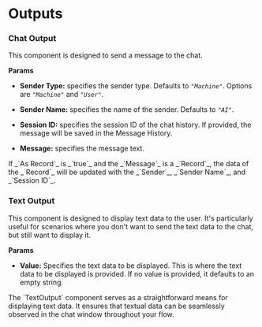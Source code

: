 
# Outputs

### Chat Output

This component is designed to send a message to the chat.

**Params**

- **Sender Type:** specifies the sender type. Defaults to _`"Machine"`_. Options are _`"Machine"`_ and _`"User"`_.

- **Sender Name:** specifies the name of the sender. Defaults to _`"AI"`_.

- **Session ID:** specifies the session ID of the chat history. If provided, the message will be saved in the Message History.

- **Message:** specifies the message text.

<Admonition type="note" title="Note">
    <p>
        If _`As Record`_ is _`true`_ and the _`Message`_ is a _`Record`_, the data of the _`Record`_ will be updated with the _`Sender`_, _`Sender Name`_, and _`Session ID`_.
    </p>
</Admonition>

### Text Output

This component is designed to display text data to the user. It's particularly useful for scenarios where you don't want to send the text data to the chat, but still want to display it.

**Params**

- **Value:** Specifies the text data to be displayed. This is where the text data to be displayed is provided. If no value is provided, it defaults to an empty string.

<Admonition type="note" title="Note">
    <p>
        The `TextOutput` component serves as a straightforward means for displaying text data. It ensures that textual data can be seamlessly observed in the chat window throughout your flow.
    </p>
</Admonition>